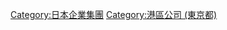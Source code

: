 {{Commons category}}
{{Category main}}
[[Category:日本企業集團|Category:日本企業集團]]
[[Category:港區公司_(東京都)|Category:港區公司 (東京都)]]